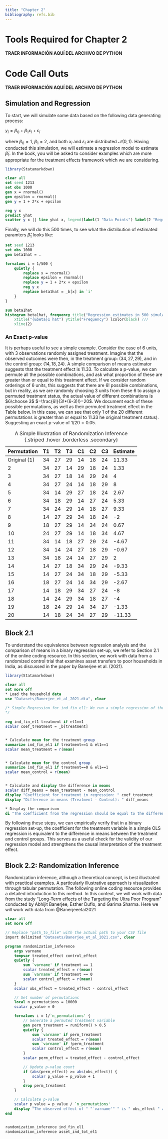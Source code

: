 ```yaml
---
title: "Chapter 2"
bibliography: refs.bib
---
```

# Tools Required for Chapter 2

**TRAER INFORMACIÓN AQUÍ DEL ARCHIVO DE PYTHON**

# Code Call Outs

**TRAER INFORMACIÓN AQUÍ DEL ARCHIVO DE PYTHON**

## Simulation and Regression
To start, we will simulate some data based on the following data generating process:

$y_i = \beta_0 + \beta_1 x_i + \varepsilon_i$

where $\beta_0=1$, $\beta_1=2$, and both $x_i$ and $\varepsilon_i$ are distributed $\mathcal{N}(0,1)$. Having conducted this simulation, we will estimate a regression model to estimate $\widehat\beta_1$. In the book, you will be asked to consider examples which are more appropriate for the treatment effects framework which we are considering.

```r
library(Statamarkdown)
```

```stata
clear all
set seed 1213
set obs 1000
gen x = rnormal()
gen epsilon = rnormal()
gen y = 1 + 2*x + epsilon

reg y x
predict yhat
scatter y x || line yhat x, legend(label(1 "Data Points") label(2 "Regression Line"))

```

Finally, we will do this 500 times, to see what the distribution of estimated paramters $\widehat\beta_1$ looks like:
```stata
set seed 1213
set obs 1000
gen beta1hat = .

forvalues i = 1/500 {
    quietly {
        replace x = rnormal()
        replace epsilon = rnormal()
        replace y = 1 + 2*x + epsilon
        reg y x
        replace beta1hat = _b[x] in `i'
    }
}

sum beta1hat
histogram beta1hat, frequency title("Regression estimates in 500 simulations") ///
    xtitle("{&beta}1 hat") ytitle("Frequency") lcolor(black) ///
	xline(2)
```
### An Exact p-value

It is perhaps useful to see a simple example. Consider the case of 6 units, with 3 observations randomly assigned treatment. Imagine that the observed outcomes were then, in the treatment group: $(34,27,29)$, and in the control group: $(14,18,24)$. A simple comparison of means estimator suggests that the treatment effect is 11.33. To calculate a p-value, we can permute all the possible combinations, and ask what proportion of these are greater than or equal to this treatment effect. If we consider random orderings of 6 units, this suggests that there are $6!$ possible combinations, but in reality, as we are randomly choosing 3 units from these 6 to assign a permuted treatment status, the actual value of different combinations is $6\choose 3$ $=\frac{6!}{3!*(6-3)!}=20$. We document each of these possible permutations, as well as their permuted treatment effect in the Table below. In this case, we can see that only 1 of the 20 different permutations is greater than or equal to 11.33 he original treatment status). Suggesting an exact p-value of $1/20=0.05$.

| Permutation  | T1  | T2  | T3  | C1  | C2  | C3  | Estimate |
|--------------|-----|-----|-----|-----|-----|-----|----------|
| Original (1) | 34  | 27  | 29  | 14  | 18  | 24  | 11.33    |
| 2            | 34  | 27  | 14  | 29  | 18  | 24  | 1.33     |
| 3            | 34  | 27  | 18  | 14  | 29  | 24  | 4        |
| 4            | 34  | 27  | 24  | 14  | 18  | 29  | 8        |
| 5            | 34  | 14  | 29  | 27  | 18  | 24  | 2.67     |
| 6            | 34  | 18  | 29  | 14  | 27  | 24  | 5.33     |
| 7            | 34  | 24  | 29  | 14  | 18  | 27  | 9.33     |
| 8            | 14  | 27  | 29  | 34  | 18  | 24  | -2       |
| 9            | 18  | 27  | 29  | 14  | 34  | 24  | 0.67     |
| 10           | 24  | 27  | 29  | 14  | 18  | 34  | 4.67     |
| 11           | 34  | 14  | 18  | 27  | 29  | 24  | -4.67    |
| 12           | 34  | 14  | 24  | 27  | 18  | 29  | -0.67    |
| 13           | 34  | 18  | 24  | 14  | 27  | 29  | 2        |
| 14           | 14  | 27  | 18  | 34  | 29  | 24  | -9.33    |
| 15           | 14  | 27  | 24  | 34  | 18  | 29  | -5.33    |
| 16           | 18  | 27  | 24  | 14  | 34  | 29  | -2.67    |
| 17           | 14  | 18  | 29  | 34  | 27  | 24  | -8       |
| 18           | 14  | 24  | 29  | 34  | 18  | 27  | -4       |
| 19           | 18  | 24  | 29  | 14  | 34  | 27  | -1.33    |
| 20           | 14  | 18  | 24  | 34  | 27  | 29  | -11.33   |

: A Simple Illustration of Randomization Inference {.striped .hover .borderless .secondary}

## Block 2.1

To understand the equivalence between regression analysis and the comparison of means in a binary regression set-up, we refer to Section 2.1 of the online coding resource. In this section, we work with data from a randomized control trial that examines asset transfers to poor households in India, as discussed in the paper by Banerjee et al. (2021).

```r
library(Statamarkdown)
```

```stata
clear all
set more off
* Load the household data
use "Datasets/Banerjee_et_al_2021.dta", clear

/* Simple Regression for ind_fin_el1: We run a simple regression of the variable ind_fin_el1 on the treatment variable, filtering the data to only include observations where el1 == 1.This is done to isolate the effect of the treatment on a particular group or under certain conditions, where in this case el1 corresponds to the first wave of responses.
*/
  
reg ind_fin_el1 treatment if el1==1
scalar coef_treatment = _b[treatment]


* Calculate mean for the treatment group
summarize ind_fin_el1 if treatment==1 & el1==1
scalar mean_treatment = r(mean)


* Calculate mean for the control group
summarize ind_fin_el1 if treatment==0 & el1==1
scalar mean_control = r(mean)


* Calculate and display the difference in means
scalar diff_means = mean_treatment - mean_control
display "Coefficient for treatment in regression: " coef_treatment
display "Difference in means (Treatment - Control): " diff_means

* Display the comparison
di "The coefficient from the regression should be equal to the difference in means to demonstrate equivalence."
```

By following these steps, we can empirically verify that in a binary regression set-up, the coefficient for the treatment variable in a simple OLS regression is equivalent to the difference in means between the treatment and control groups. This serves as a useful check for the validity of our regression model and strengthens the causal interpretation of the treatment effect.

## Block 2.2: Randomization Inference

Randomization inference, although a theoretical concept, is best illustrated with practical examples. A particularly illustrative approach is visualization through tabular permutation. The following online coding resource provides a detailed introduction to this method. In this context, we will work with data from the study "Long-Term effects of the Targeting the Ultra Poor Program" conducted by Abhijit Banerjee, Esther Duflo, and Garima Sharma.  Here we will work with data from @Banerjeeetal2021
```stata
clear all
set more off

// Replace "path_to_file" with the actual path to your CSV file
import delimited "Datasets/Banerjee_et_al_2021.csv", clear

program randomization_inference
    args varname
    tempvar treated_effect control_effect
    quietly {
        sum `varname' if treatment == 1
        scalar treated_effect = r(mean)
        sum `varname' if treatment == 0
        scalar control_effect = r(mean)
    }
    scalar obs_effect = treated_effect - control_effect

    // Set number of permutations
    local n_permutations = 10000
    scalar p_value = 0

    forvalues i = 1/`n_permutations' {
        // Generate a permuted treatment variable
        gen perm_treatment = runiform() > 0.5
        quietly {
            sum `varname' if perm_treatment
            scalar treated_effect = r(mean)
            sum `varname' if !perm_treatment
            scalar control_effect = r(mean)
        }
        scalar perm_effect = treated_effect - control_effect

        // Update p-value count
        if (abs(perm_effect) >= abs(obs_effect)) {
            scalar p_value = p_value + 1
        }
        drop perm_treatment
    }

    // Calculate p-value
    scalar p_value = p_value / `n_permutations'
    display "The observed effect of " "`varname'" " is " obs_effect " and its p-value is " p_value
end


randomization_inference ind_fin_el1
randomization_inference asset_ind_tot_el1


```

